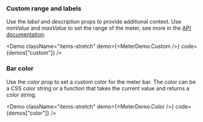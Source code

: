 
### Custom range and labels

Use the _label_ and _description_ props to provide additional context. Use
_minValue_ and _maxValue_ to set the range of the meter, see more in the
[API documentation](https://react-spectrum.adobe.com/react-aria/Meter.html#props).

<Demo
  className="items-stretch"
  demo={<MeterDemo.Custom />}
  code={demos["custom"]}
/>

### Bar color

Use the _color_ prop to set a custom color for the meter bar. The color can be a
CSS color string or a function that takes the current value and returns a color
string.

<Demo
  className="items-stretch"
  demo={<MeterDemo.Color />}
  code={demos["color"]}
/>
